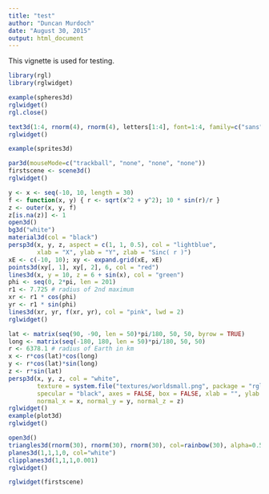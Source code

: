 ```yaml
---
title: "test"
author: "Duncan Murdoch"
date: "August 30, 2015"
output: html_document
---
```


This vignette is used for testing.

```r
library(rgl)
library(rglwidget)

example(spheres3d)
rglwidget()
rgl.close()

text3d(1:4, rnorm(4), rnorm(4), letters[1:4], font=1:4, family=c("sans", "serif"), cex=1:4)
rglwidget()

example(sprites3d)

par3d(mouseMode=c("trackball", "none", "none", "none"))
firstscene <- scene3d()
rglwidget()

y <- x <- seq(-10, 10, length = 30)
f <- function(x, y) { r <- sqrt(x^2 + y^2); 10 * sin(r)/r }
z <- outer(x, y, f)
z[is.na(z)] <- 1
open3d()
bg3d("white")
material3d(col = "black")
persp3d(x, y, z, aspect = c(1, 1, 0.5), col = "lightblue",
        xlab = "X", ylab = "Y", zlab = "Sinc( r )")
xE <- c(-10, 10); xy <- expand.grid(xE, xE)
points3d(xy[, 1], xy[, 2], 6, col = "red")
lines3d(x, y = 10, z = 6 + sin(x), col = "green")
phi <- seq(0, 2*pi, len = 201)
r1 <- 7.725 # radius of 2nd maximum
xr <- r1 * cos(phi)
yr <- r1 * sin(phi)
lines3d(xr, yr, f(xr, yr), col = "pink", lwd = 2)
rglwidget()

lat <- matrix(seq(90, -90, len = 50)*pi/180, 50, 50, byrow = TRUE)
long <- matrix(seq(-180, 180, len = 50)*pi/180, 50, 50)
r <- 6378.1 # radius of Earth in km
x <- r*cos(lat)*cos(long)
y <- r*cos(lat)*sin(long)
z <- r*sin(lat)
persp3d(x, y, z, col = "white", 
        texture = system.file("textures/worldsmall.png", package = "rgl"), 
        specular = "black", axes = FALSE, box = FALSE, xlab = "", ylab = "", zlab = "",
        normal_x = x, normal_y = y, normal_z = z)
rglwidget()
example(plot3d)
rglwidget()

open3d()
triangles3d(rnorm(30), rnorm(30), rnorm(30), col=rainbow(30), alpha=0.5)
planes3d(1,1,1,0, col="white")
clipplanes3d(1,1,1,0.001)
rglwidget()

rglwidget(firstscene)
```
